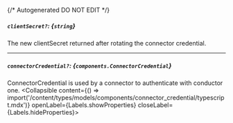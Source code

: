 {/* Autogenerated DO NOT EDIT  */}

##### `clientSecret?`: *{`string`}*
The new clientSecret returned after rotating the connector credential.

---
##### `connectorCredential?`: *{`components.ConnectorCredential`}*
ConnectorCredential is used by a connector to authenticate with conductor one.
<Collapsible content={() => import('/content/types/models/components/connector_credential/typescript.mdx')} openLabel={Labels.showProperties} closeLabel={Labels.hideProperties}>
</Collapsible>


